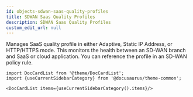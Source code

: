 ```yaml
---
id: objects-sdwan-saas-quality-profiles
title: SDWAN Saas Quality Profiles
description: SDWAN Saas Quality Profiles
custom_edit_url: null
---
```




Manages SaaS quality profile in either Adaptive, Static IP Address, or HTTP/HTTPS mode. This monitors the health between an SD-WAN branch and SaaS or cloud application. You can reference the profile in an SD-WAN policy rule.




```mdx-code-block
import DocCardList from '@theme/DocCardList';
import {useCurrentSidebarCategory} from '@docusaurus/theme-common';

<DocCardList items={useCurrentSidebarCategory().items}/>
```
      